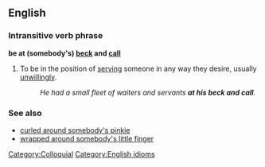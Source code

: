 ==English==
===Intransitive verb phrase===
'''be at (somebody's) [[beck]] and [[call]]'''

#To be in the position of [[serving]] someone in any way they desire, usually [[unwillingly]].
#:''He had a small fleet of waiters and servants '''at his beck and call'''.''

===See also===
*[[curled around somebody's pinkie]]
*[[wrapped around somebody's little finger]]

[[Category:Colloquial]] [[Category:English idioms]]
